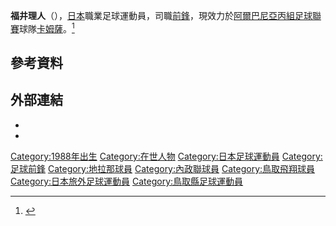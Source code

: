{{Infobox football biography
|name=福井理人
|fullname=Masato Fukui
|image=20160714 EL Austria vs Kukesi 1576.jpg
|birth_date={{Birth date and age|1988|11|14}}
|birth_place= {{JPN}}[[鳥取縣|鳥取縣]][[倉吉市|倉吉市]]
|height={{height|m=1.77}}
|position=[[前鋒|前鋒]]
|currentclub=
|clubnumber=
|years1=2011–2012
|clubs1=[[鳥取飛翔|鳥取飛翔]]
|caps1=38
|goals1=5
|years2=2013
|clubs2= [[内政联足球俱乐部|内政联]]
|caps2=13
|goals2=0
|years3=2013–2015
|clubs3=[[尼克希奇足球俱樂部|尼克希奇]]
|caps3=60
|goals3=12
|years4=2015–2016
|clubs4=[[地拉那足球俱樂部|地拉那]]
|caps4=34
|goals4=2
|years5=2016–2017
|clubs5= [[科爾察史簡達堡足球會|科爾察史簡達堡]]
|caps5=14
|goals5=0
|years6=2016
|clubs6= → [[庫克斯足球俱樂部|古基斯]] (外借)
|caps6=2
|goals6=0
|years7=2017–2019
|clubs7=[[卡姆薩足球俱樂部|卡姆薩]]
|caps7=51
|goals7=5
|club-update= 2018年9月15日
}}
'''福井理人'''（{{Bd|1988年|11月14日||}}），[[日本|日本]]職業足球運動員，司職[[前鋒|前鋒]]，現效力於[[阿爾巴尼亞丙組足球聯賽|阿爾巴尼亞丙組足球聯賽]]球隊[[卡姆薩足球俱樂部|卡姆薩]]。<ref name="Soccerway">{{cite web|url=https://int.soccerway.com/players/masato--fukui/180188/|title=Japan - M. Fukui - Profile with news, career statistics and history|publisher=Soccerway|accessdate=23 June 2016|archive-date=2021-12-11|archive-url=https://web.archive.org/web/20211211015715/https://int.soccerway.com/players/masato--fukui/180188/|dead-url=no}}</ref>

==參考資料==
{{Reflist}}

==外部連結==
*{{J.League player|10931}}
*{{FootballDatabase.eu|185717}}

[[Category:1988年出生|Category:1988年出生]]
[[Category:在世人物|Category:在世人物]]
[[Category:日本足球運動員|Category:日本足球運動員]]
[[Category:足球前鋒|Category:足球前鋒]]
[[Category:地拉那球員|Category:地拉那球員]]
[[Category:內政聯球員|Category:內政聯球員]]
[[Category:鳥取飛翔球員|Category:鳥取飛翔球員]]
[[Category:日本旅外足球運動員|Category:日本旅外足球運動員]]
[[Category:鳥取縣足球運動員|Category:鳥取縣足球運動員]]